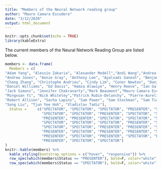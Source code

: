 ```yaml
---
title: "Members of the Neural Network reading group"
author: "Mauro Camara Escudero"
date: "3/12/2020"
output: html_document
---
```


```r
knitr::opts_chunk$set(echo = TRUE)
library(kableExtra)
```

The current members of the Neural Network Reading Group are listed below.
```r

members <- data.frame(
  Members = c(
"Adam Yang", "Alessio Zakaria", "Alexander Modell","Andi Wang","Andrea Becsek",
"Andrew Jones", "Annie Gray", "Anthony Lee", "Ayalvadi Ganesh", "Benjamin Barrett", 
"Chang Zhang", "Christophe Andrieu", "Cindy Lim", "Conor Newton", "Daniel Lawson",
"Daniel Williams", "Ed Davis", "Hamza Alawiye", "Henry Reeve", "Ian Gallagher", 
"Jack Simons", "Jennifer Chakravarty","Mark Beaumont","Mauro Camara Escudero", "Maximilian Werner", 
"Mingxuan Yi", "Nick Whiteley","Patrick Rubin-Delanchy", "Pierre-Aurelien Gilliot", "Raphael Clifford",
"Robert Allison", "Sacha Lapins", "Sam Power", "Sam Stockman", "Sam Tickle", 
"Song Liu", "Tjun Yee Hoh", "Vladislav Tadic"),
  Status =     c("SPECTATOR", "SPECTATOR", "SPECTATOR", "PRESENTER", "SPECTATOR", 
                 "SPECTATOR", "SPECTATOR", "PRESENTER", "SPECTATOR", "SPECTATOR", 
                 "PRESENTER", "PRESENTER", "SPECTATOR", "SPECTATOR", "SPECTATOR", 
                 "SPECTATOR", "SPECTATOR", "SPECTATOR", "PRESENTER", "SPECTATOR", 
                 "SPECTATOR", "SPECTATOR", "PRESENTER", "PRESENTER", "SPECTATOR", 
                 "PRESENTER", "SPECTATOR", "PRESENTER", "PRESENTER", "SPECTATOR", 
                 "PRESENTER", "SPECTATOR", "PRESENTER", "SPECTATOR", "PRESENTER", 
                 "PRESENTER", "SPECTATOR", "SPECTATOR")
)
knitr::kable(members) %>% 
  kable_styling(bootstrap_options = c("hover", "responsive")) %>% 
  row_spec(which(members$Status == "PRESENTER"), bold=F, color="white", background="#0066ff") %>% 
  row_spec(which(members$Status == "SPECTATOR"), bold=F, color="white", background="#A8A8A8")
```

